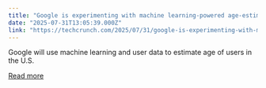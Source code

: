 ```yaml
---
title: "Google is experimenting with machine learning-powered age-estimation tech in the US"
date: "2025-07-31T13:05:39.000Z"
link: "https://techcrunch.com/2025/07/31/google-is-experimenting-with-machine-learning-powered-age-estimation-tech-in-the-u-s/"
---
```


Google will use machine learning and user data to estimate age of users in the U.S.

[Read more](https://techcrunch.com/2025/07/31/google-is-experimenting-with-machine-learning-powered-age-estimation-tech-in-the-u-s/)
